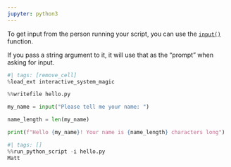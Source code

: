 ```yaml
---
jupyter: python3
---
```


To get input from the person running your script, you can use the [`input()`](https://docs.python.org/3/library/functions.html#input) function.

If you pass a string argument to it, it will use that as the "prompt" when asking for input.

```python
#| tags: [remove_cell]
%load_ext interactive_system_magic
```

```python
%%writefile hello.py

my_name = input("Please tell me your name: ")

name_length = len(my_name)

print(f"Hello {my_name}! Your name is {name_length} characters long")
```

```python
#| tags: []
%%run_python_script -i hello.py
Matt
```

